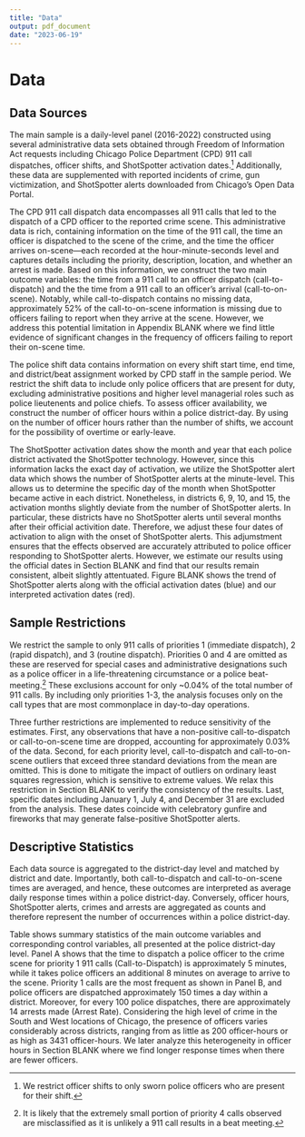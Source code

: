 ```yaml
---
title: "Data"
output: pdf_document
date: "2023-06-19"
---
```



# Data

## Data Sources

The main sample is a daily-level panel (2016-2022) constructed using several administrative data sets obtained through Freedom of Information Act requests including Chicago Police Department (CPD) 911 call dispatches, officer shifts, and ShotSpotter activation dates.^[We restrict officer shifts to only sworn police officers who are present for their shift.] Additionally, these data are supplemented with reported incidents of crime, gun victimization, and ShotSpotter alerts downloaded from Chicago's Open Data Portal. 

The CPD 911 call dispatch data encompasses all 911 calls that led to the dispatch of a CPD officer to the reported crime scene. This administrative data is rich, containing information on the time of the 911 call, the time an officer is dispatched to the scene of the crime, and the time the officer arrives on-scene—each recorded at the hour-minute-seconds level and captures details including the priority, description, location, and whether an arrest is made. Based on this information, we construct the two main outcome variables: the time from a 911 call to an officer dispatch (call-to-dispatch) and the the time from a 911 call to an officer's arrival (call-to-on-scene). Notably, while call-to-dispatch contains no missing data, approximately 52% of the call-to-on-scene information is missing due to officers failing to report when they arrive at the scene. However, we address this potential limitation in Appendix BLANK where we find little evidence of significant changes in the frequency of officers failing to report their on-scene time.

The police shift data contains information on every shift start time, end time, and district/beat assignment worked by CPD staff in the sample period. We restrict the shift data to include only police officers that are present for duty, excluding administrative positions and higher level managerial roles such as police lieutenents and police chiefs. To assess officer availability, we construct the number of officer hours within a police district-day. By using on the number of officer hours rather than the number of shifts, we account for the possibility of overtime or early-leave.

The ShotSpotter activation dates show the month and year that each police district activated the ShotSpotter technology. However, since this information lacks the exact day of activation, we utilize the ShotSpotter alert data which shows the number of ShotSpotter alerts at the minute-level. This allows us to determine the specific day of the month when ShotSpotter became active in each district. Nonetheless, in districts 6, 9, 10, and 15, the activation months slightly deviate from the number of ShotSpotter alerts. In particular, these districts have no ShotSpotter alerts until several months after their official activition date. Therefore, we adjust these four dates of activation to align with the onset of ShotSpotter alerts. This adjumstment ensures that the effects observed are accurately attributed to police officer responding to ShotSpotter alerts. However, we estimate our results using the official dates in Section BLANK and find that our results remain consistent, albeit slightly attentuated. Figure BLANK shows the trend of ShotSpotter alerts along with the official activation dates (blue) and our interpreted activation dates (red). 

## Sample Restrictions

We restrict the sample to only 911 calls of priorities 1 (immediate dispatch), 2 (rapid dispatch), and 3 (routine dispatch). Priorities 0 and 4 are omitted as these are reserved for special cases and administrative designations such as a police officer in a life-threatening circumstance or a police beat-meeting.^[It is likely that the extremely small portion of priority 4 calls observed are misclassified as it is unlikely a 911 call results in a beat meeting.] These exclusions account for only ~0.04% of the total number of 911 calls. By including only priorities 1-3, the analysis focuses only on the call types that are most commonplace in day-to-day operations.

Three further restrictions are implemented to reduce sensitivity of the estimates. First, any observations that have a non-positive call-to-dispatch or call-to-on-scene time are dropped, accounting for approximately 0.03% of the data. Second, for each priority level, call-to-dispatch and call-to-on-scene outliers that exceed three standard deviations from the mean are omitted. This is done to mitigate the impact of outliers on ordinary least squares regression, which is sensitive to extreme values. We relax this restriction in Section BLANK to verify the consistency of the results. Last, specific dates including January 1, July 4, and December 31 are excluded from the analysis. These dates coincide with celebratory gunfire and fireworks that may generate false-positive ShotSpotter alerts. 

## Descriptive Statistics

Each data source is aggregated to the district-day level and matched by district and date. Importantly, both call-to-dispatch and call-to-on-scene times are averaged, and hence, these outcomes are interpreted as average daily response times within a police district-day. Conversely, officer hours, ShotSpotter alerts, crimes and arrests are aggregated as counts and therefore represent the number of occurrences within a police district-day.

Table \ref{summary_stats} shows summary statistics of the main outcome variables and corresponding control variables, all presented at the police district-day level. Panel A shows that the time to dispatch a police officer to the crime scene for priority 1 911 calls (Call-to-Dispatch) is approximately 5 minutes, while it takes police officers an additional 8 minutes on average to arrive to the scene. Priority 1 calls are the most frequent as shown in Panel B, and police officers are dispatched approximately 150 times a day within a district. Moreover, for every 100 police dispatches, there are approximately 14 arrests made (Arrest Rate). Considering the high level of crime in the South and West locations of Chicago, the presence of officers varies considerably across districts, ranging from as little as 200 officer-hours or as high as 3431 officer-hours. We later analyze this heterogeneity in officer hours in Section BLANK where we find longer response times when there are fewer officers. 
